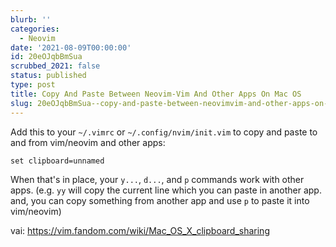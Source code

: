 ```yaml
---
blurb: ''
categories:
  - Neovim
date: '2021-08-09T00:00:00'
id: 20eOJqbBmSua
scrubbed_2021: false
status: published
type: post
title: Copy And Paste Between Neovim-Vim And Other Apps On Mac OS
slug: 20eOJqbBmSua--copy-and-paste-between-neovimvim-and-other-apps-on-mac-os
---
```


Add this to your `~/.vimrc` or `~/.config/nvim/init.vim` to copy and paste to and from vim/neovim and other apps:

```
set clipboard=unnamed
```

When that's in place, your `y...`, `d...`, and `p` commands work with other apps. (e.g. `yy` will copy the current line which you can paste in another app. and, you can copy something from another app and use `p` to paste it into vim/neovim)

vai: https://vim.fandom.com/wiki/Mac_OS_X_clipboard_sharing
